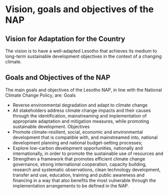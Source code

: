 # Vision, goals and objectives of the NAP

## Vision for Adaptation for the Country


The vision is to have a well-adapted Lesotho that achieves its medium to long-term sustainable development objectives in the context of a changing climate. 

## Goals and Objectives of the NAP
The main goals and objectives of the Lesotho NAP, in line with the National Climate Change Policy, are:
Goals  

*	Reverse environmental degradation and adapt to climate change 
*	All stakeholders address climate change impacts and their causes through the identification, mainstreaming and implementation of appropriate adaptation and mitigation measures, while promoting sustainable development. 
Objectives
*	Promote climate-resilient, social, economic and environmental development that is compatible with, and mainstreamed into, national development planning and national budget-setting processes;
*	Explore low-carbon development opportunities, nationally and internationally, in order to promote
the sustainable use of resources and
*	Strengthen a framework that promotes efficient climate change governance, strong international cooperation, capacity building, research and systematic observations, clean technology development, transfer and use, education, training and public awareness and financing in a way that also benefits the most vulnerable through the implementation arrangements to be defined in the NAP.

